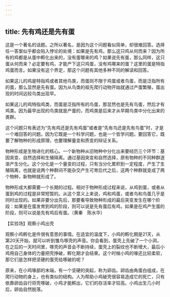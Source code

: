 ```yaml
---
---
---
```

title: 先有鸡还是先有蛋
---




这是一个著名的话题。之所以著名，是因为这个问题看似简单，却很难回答。选择任一答案似乎都会陷入悖论的处境：如果是先有鸡，那么这只鸡从何而来？因为所有的鸡都是从蛋中孵化出来的，没有蛋哪来的鸡？如果说先有蛋，那么同样，这只蛋从何而来？必定要有鸡，才能产下这只鸡蛋，没有鸡哪来的蛋？这里的蛋是特指鸡蛋而言。如果没有这个界定，那这个问题有其他多种不同的解读和回答。



如果这儿的鸡是特指鸡或者其他鸟类，而蛋则不限于鸡蛋或者鸟蛋，而是泛指所有的蛋，那么显然是先有蛋。因为从鸟类的祖先爬行动物开始就通过产蛋繁殖，蛋出现的时间远较鸟类出现早。

如果这儿的鸡特指鸡类，而蛋是泛指所有的鸟蛋，那显然也是先有鸟蛋，然后才有鸡类。因为最早出现的鸟类就是产蛋的，而鸡类是后来才从早期鸟类中分化出来的类群。

这个问题只有表述为“先有鸡还是先有鸡蛋”或者是“先有鸟还是先有鸟蛋”时，才是一个难回答的问题。因为它既是一个科学问题，也是一个哲学问题。要回答它，既要了解物种的形成原理，也要理解量变和质变的辩证关系。

物种形成是生物进化的核心。一个新物种从旧物种中分化出来要经历三个环节：基因突变、自然选择和生殖隔离。通过基因突变和自然选择，原有物种的不同种群逐渐产生分化。这个分化是一个量变的过程，只有当分化累积到一定程度，产生了生殖隔离，也就是说两个种群间不能杂交产生可育后代之后，这两个种群就变成了两个物种，新物种就形成了。

物种形成大都需要一个长期的过程。相对于物种形成过程来说，从鸡到蛋，或者从蛋到鸡的过程是非常短暂的。从这个意义上来说，鸡和鸡蛋，或者鸟和鸟蛋几乎是同时出现的。如果非要分出先后，那要看导致物种形成的最后突变发生在哪个阶段：如果是在蛋发育到鸡的阶段，则可以说是先有蛋后有鸡，如果是在鸡产生蛋的阶段，则可以说是先有鸡后有蛋。（黄秦　陈水华）





【实验场】观察小鸡出壳

观察小鸡孵化是件很有意思的事情。在适宜的温度下，小鸡的孵化期是21天，从第20天开始，就可以听到雏鸟啄壳的声音。你会看到，蛋壳上先破了一个小洞，在之后的一天时间里，啄壳的声音会不断持续，蛋壳上的裂纹也不断增大，最后小鸡用自己身体的力量把壳挣破，孵化期才会结束。这个时候小鸡的喙还比较柔软，那它们是怎样把坚硬的蛋壳给啄破的呢？

原来，在小鸡喙部的末端，有一个坚硬的突起，称为卵齿。卵齿由角蛋白组成，在爬行动物的身上，也有类似的结构。人为帮助小鸡破壳很容易造成它的死亡，只有依靠卵齿自行将壳啄破，小鸡才能孵出，它们的存活率才较高。小鸡出生几小时后，卵齿自然脱落。